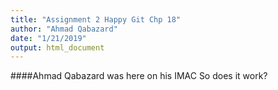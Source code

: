 ```yaml
---
title: "Assignment 2 Happy Git Chp 18"
author: "Ahmad Qabazard"
date: "1/21/2019"
output: html_document
---
```


####Ahmad Qabazard was here on his IMAC 
So does it work?